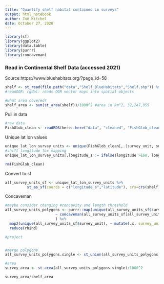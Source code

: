 ```yaml
---
title: "Quantify shelf habitat contained in surveys"
output: html_notebook
author: Zoë Kitchel
date: October 27, 2020
---
```


```r
library(sf)
library(ggplot2)
library(data.table)
library(purrr)
library(concaveman)
```

### Read in Continental Shelf Data (accessed 2021)
Source:https://www.bluehabitats.org/?page_id=58
```r
shelf <- st_read(file.path("data","Shelf_BlueHabitats","Shelf.shp")) %>% st_make_valid()
#readOGR: rgdal: reads OGR vector maps into spatial objects

#what area covered?
shelf_area <- sum(st_area(shelf))/1000^2 #area in km^2, 32,247,955

```

Pull in data
```r
#raw data
FishGlob_clean <- readRDS(here::here("data", "cleaned", "FishGlob_clean.rds"))


```

Unique lat lon values
```r
unique_lat_lon_survey_units <- unique(FishGlob_clean[,.(survey_unit, survey, latitude, longitude)])
#shift longitude for mapping
unique_lat_lon_survey_units[,longitude_s := ifelse(longitude >160, longitude - 360, longitude)]

rm(FishGlob_clean)

```

Convert to sf
```r
all_survey_units_sf <- unique_lat_lon_survey_units %>%
          st_as_sf(coords = c("longitude_s","latitude"), crs=crs(shelf) )
```

Concaveman

```r
#maybe consider changing #concavity and length threshold
all_survey_units_polygons <- purrr::map(unique(all_survey_units_sf$survey_unit),
                       ~ concaveman(all_survey_units_sf[all_survey_units_sf$survey_unit %in% .,], concavity = 1, length_threshold = 2)
                       ) %>%
  map2(unique(all_survey_units_sf$survey_unit), ~ mutate(.x, survey_unit = .y)) %>%
  reduce(rbind)

#project


#merge polygons
all_survey_units_polygons.single <- st_union(all_survey_units_polygons)

#area
survey_area <- st_area(all_survey_units_polygons.single)/1000^2

survey_area/shelf_area
```
